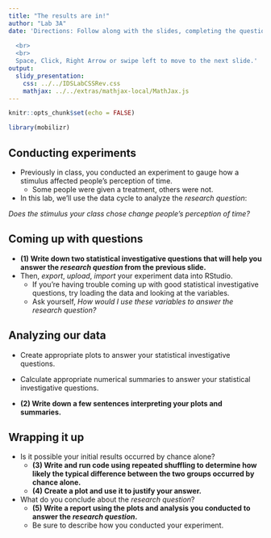 ```yaml
---
title: "The results are in!"
author: "Lab 3A"
date: 'Directions: Follow along with the slides, completing the questions in <font color=#25679E><b>blue</b></font> on your computer, and answering the questions in **red** in your journal.  
  
  <br>
  <br>
  Space, Click, Right Arrow or swipe left to move to the next slide.'
output: 
  slidy_presentation: 
    css: ../../IDSLabCSSRev.css
    mathjax: ../../extras/mathjax-local/MathJax.js
---
```


```r
knitr::opts_chunk$set(echo = FALSE)
```

```r
library(mobilizr)
```

## Conducting experiments

- Previously in class, you conducted an experiment to gauge how a stimulus affected people's perception of time.
    - Some people were given a treatment, others were not.
- In this lab, we'll use the data cycle to analyze the _research question_:

_Does the stimulus your class chose change people's perception of time?_


## Coming up with questions

- **(1) Write down two statistical investigative questions that will help you answer the _research question_ from the previous slide.**
- <span class="blue">Then, _export_, _upload_, _import_ your experiment data into RStudio.</span>
    - If you're having trouble coming up with good statistical investigative questions, try loading the data and looking at the variables.
    - Ask yourself, _How would I use these variables to answer the research question?_


## Analyzing our data

- <span class="blue">Create appropriate plots to answer your statistical investigative questions.</span>

- <span class="blue">Calculate appropriate numerical summaries to answer your statistical investigative questions.</span>
- **(2) Write down a few sentences interpreting your plots and summaries.**


## Wrapping it up

- Is it possible your initial results occurred by chance alone?
    - **(3) Write and run code using repeated shuffling to determine how likely the typical difference between the two groups occurred by chance alone.**
    - **(4) Create a plot and use it to justify your answer.**
- What do you conclude about the _research question_?
    - **(5) Write a report using the plots and analysis you conducted to answer the _research question_.**
    - Be sure to describe how you conducted your experiment. 